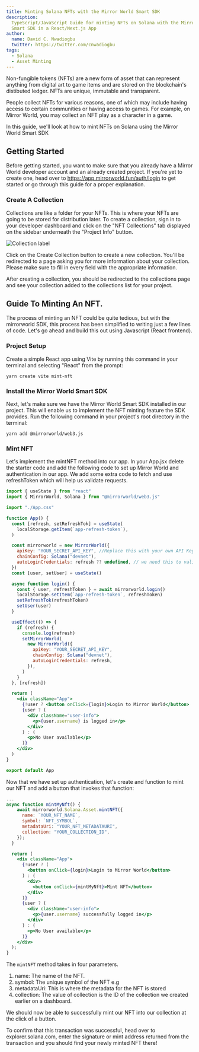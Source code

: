 ```yaml
---
title: Minting Solana NFTs with the Mirror World Smart SDK
description:
  TypeScript/JavaScript Guide for minting NFTs on Solana with the Mirror World
  Smart SDK in a React/Next.js App
author:
  name: David C. Nwadiogbu
  twitter: https://twitter.com/cnwadiogbu
tags:
  - Solana
  - Asset Minting
---
```


Non-fungible tokens (NFTs) are a new form of asset that can represent anything
from digital art to game items and are stored on the blockchain's distibuted
ledger. NFTs are unique, immutable and transparent.

People collect NFTs for various reasons, one of which may include having access
to certain communities or having access to games. For example, on Mirror World,
you may collect an NFT play as a character in a game.

In this guide, we'll look at how to mint NFTs on Solana using the Mirror World
Smart SDK

## Getting Started

Before getting started, you want to make sure that you already have a Mirror
World developer account and an already created project. If you're yet to create
one, head over to https://app.mirrorworld.fun/auth/login to get started or go
through this guide for a proper explanation.

### Create A Collection

Collections are like a folder for your NFTs. This is where your NFTs are going
to be stored for distribution later. To create a collection, sign in to your
developer dashboard and click on the "NFT Collections" tab displayed on the
sidebar underneath the "Project Info" button.

![Collection label](https://res.cloudinary.com/dkegnossp/image/upload/v1668632118/1280X1280_i5vqoo.png)

Click on the Create Collection button to create a new collection. You'll be
redirected to a page asking you for more information about your collection.
Please make sure to fill in every field with the appropriate information.

After creating a collection, you should be redirected to the collections page
and see your collection added to the collections list for your project.

## Guide To Minting An NFT.

The process of minting an NFT could be quite tedious, but with the mirrorworld
SDK, this process has been simplified to writing just a few lines of code. Let's
go ahead and build this out using Javascript (React frontend).

### Project Setup

Create a simple React app using Vite by running this command in your terminal
and selecting "React" from the prompt:

```shell
yarn create vite mint-nft
```

### Install the Mirror World Smart SDK

Next, let's make sure we have the Mirror World Smart SDK installed in our
project. This will enable us to implement the NFT minting feature the SDK
provides. Run the following command in your project's root directory in the
terminal:

```shell
yarn add @mirrorworld/web3.js
```

### Mint NFT

Let's implement the mintNFT method into our app. In your App.jsx delete the
starter code and add the following code to set up Mirror World and
authentication in our app. We add some extra code to fetch and use refreshToken
which will help us validate requests.

```jsx
import { useState } from "react"
import { MirrorWorld, Solana } from "@mirrorworld/web3.js"

import "./App.css"

function App() {
  const [refresh, setRefreshTok] = useState(
    localStorage.getItem(`app-refresh-token`),
  )

  const mirrorworld = new MirrorWorld({
    apiKey: "YOUR_SECRET_API_KEY", //Replace this with your own API Key
    chainConfig: Solana("devnet"),
    autoLoginCredentials: refresh ?? undefined, // we need this to validate our requests
  })
  const [user, setUser] = useState()

  async function login() {
    const { user, refreshToken } = await mirrorworld.login()
    localStorage.setItem(`app-refresh-token`, refreshToken)
    setRefreshTok(refreshToken)
    setUser(user)
  }

  useEffect(() => {
    if (refresh) {
      console.log(refresh)
      setMirrorWorld(
        new MirrorWorld({
          apiKey: "YOUR_SECRET_API_KEY",
          chainConfig: Solana("devnet"),
          autoLoginCredentials: refresh,
        }),
      )
    }
  }, [refresh])

  return (
    <div className="App">
      {!user ? <button onClick={login}>Login to Mirror World</button> : ""}
      {user ? (
        <div className="user-info">
          <p>{user.username} is logged in</p>
        </div>
      ) : (
        <p>No User available</p>
      )}
    </div>
  )
}

export default App
```

Now that we have set up authentication, let's create and function to mint our
NFT and add a button that invokes that function:

```jsx
...
async function mintMyNft() {
    await mirrorworld.Solana.Asset.mintNFT({
      name: `YOUR_NFT_NAME`,
      symbol: `NFT_SYMBOL`,
      metadataUri: "YOUR_NFT_METADATAURI",
      collection: "YOUR_COLLECTION_ID",
    });
  }

  return (
    <div className="App">
      {!user ? (
        <button onClick={login}>Login to Mirror World</button>
      ) : (
        <div>
          <button onClick={mintMyNft}>Mint NFT</button>
        </div>
      )}
      {user ? (
        <div className="user-info">
          <p>{user.username} successfully logged in</p>
        </div>
      ) : (
        <p>No User available</p>
      )}
    </div>
  );
}
```

The `mintNFT` method takes in four parameters.

1. name: The name of the NFT.
2. symbol: The unique symbol of the NFT e.g
3. metadataUri: This is where the metadata for the NFT is stored
4. collection: The value of collection is the ID of the collection we created
   earlier on a dashboard.

We should now be able to successfully mint our NFT into our collection at the
click of a button.

To confirm that this transaction was successful, head over to
explorer.solana.com, enter the signature or mint address returned from the
transaction and you should find your newly minted NFT there!
